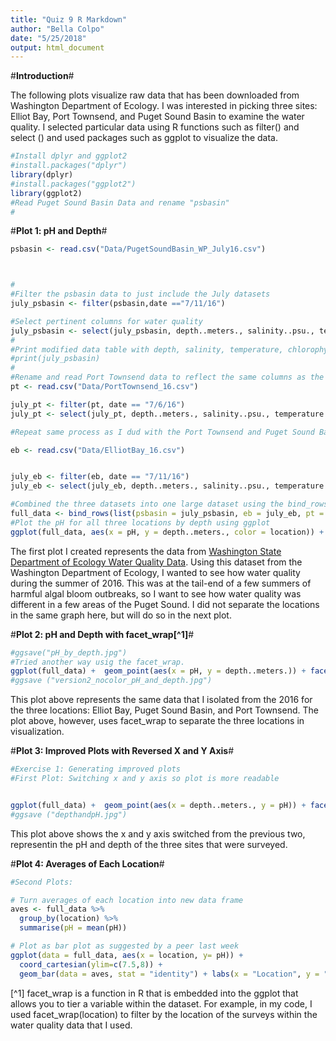 ```yaml
---
title: "Quiz 9 R Markdown"
author: "Bella Colpo"
date: "5/25/2018"
output: html_document
---
```


#**Introduction**#

The following plots visualize raw data that has been downloaded from Washington Department of Ecology.  I was interested in picking three sites: Elliot Bay, Port Townsend, and Puget Sound Basin to examine the water quality.  I selected particular data using R functions such as filter() and select () and used packages such as ggplot to visualize the data.

```r
#Install dplyr and ggplot2
#install.packages("dplyr")
library(dplyr)
#install.packages("ggplot2")
library(ggplot2)
#Read Puget Sound Basin Data and rename "psbasin"
#
```


#**Plot 1: pH and Depth**#


```r
psbasin <- read.csv("Data/PugetSoundBasin_WP_July16.csv")



#
#Filter the psbasin data to just include the July datasets
july_psbasin <- filter(psbasin,date =="7/11/16")

#Select pertinent columns for water quality
july_psbasin <- select(july_psbasin, depth..meters., salinity..psu., temperature..centigrade., chlorophyll.raw..ug.l., dissolved.oxygen..mg.l..raw, pH)
#
#Print modified data table with depth, salinity, temperature, chlorophyll, dissolved oxygen, and pH
#print(july_psbasin)
#
#Rename and read Port Townsend data to reflect the same columns as the july_psbasin data
pt <- read.csv("Data/PortTownsend_16.csv")

july_pt <- filter(pt, date == "7/6/16")
july_pt <- select(july_pt, depth..meters., salinity..psu., temperature..centigrade., chlorophyll.raw..ug.l., dissolved.oxygen..mg.l..raw, pH)

#Repeat same process as I dud with the Port Townsend and Puget Sound Basin datasets with the third dataset: Elliot Bay

eb <- read.csv("Data/ElliotBay_16.csv")


july_eb <- filter(eb, date == "7/11/16")
july_eb <- select(july_eb, depth..meters., salinity..psu., temperature..centigrade., chlorophyll.raw..ug.l., dissolved.oxygen..mg.l..raw, pH)

#Combined the three datasets into one large dataset using the bind_rows function from dplyr, and renamed the three datasets to specify the locations and used .id to create a new location column.
full_data <- bind_rows(list(psbasin = july_psbasin, eb = july_eb, pt = july_pt), .id = "location")
#Plot the pH for all three locations by depth using ggplot
ggplot(full_data, aes(x = pH, y = depth..meters., color = location)) + geom_point(data = full_data, aes(x = pH, y = depth..meters.)) + labs (x = "pH", y = "Depth (m)")
```

The first plot I created represents the data from [Washington State Department of Ecology Water Quality Data](https://fortress.wa.gov/ecy/eap/marinewq/mwdataset.asp?theyear=2014&themonth=&ec=no&scrolly=21&htmlcsvpref=csv&estuarycode=1&staID=121). Using this dataset from the Washington Department of Ecology, I wanted to see how water quality during the summer of 2016. This was at the tail-end of a few summers of harmful algal bloom outbreaks, so I want to see how water quality was different in a few areas of the Puget Sound. I did not separate the locations in the same graph here, but will do so in the next plot.


#**Plot 2: pH and Depth with facet_wrap[^1]**#



```r
#ggsave("pH_by_depth.jpg")
#Tried another way usig the facet_wrap. 
ggplot(full_data) +  geom_point(aes(x = pH, y = depth..meters.)) + facet_wrap(~location) + labs(x = "pH", y = "Depth (m)") + ggtitle("Puget Sound pH in Elliot Bay, Puget Sound Basin, and Port Townsend")
#ggsave ("version2_nocolor_pH_and_depth.jpg")
```

This plot above represents the same data that I isolated from the 2016 for the three locations: Elliot Bay, Puget Sound Basin, and Port Townsend.  The plot above, however, uses facet_wrap to separate the three locations in visualization.


#**Plot 3: Improved Plots with Reversed X and Y Axis**#


```r
#Exercise 1: Generating improved plots
#First Plot: Switching x and y axis so plot is more readable


ggplot(full_data) +  geom_point(aes(x = depth..meters., y = pH)) + facet_wrap(~location) + labs(x = "Depth (m)", y = "pH") + ggtitle("Puget Sound pH in Elliot Bay, Puget Sound Basin, and Port Townsend")
#ggsave ("depthandpH.jpg")
```

This plot above shows the x and y axis switched from the previous two, representin the pH and depth of the three sites that were surveyed.


#**Plot 4: Averages of Each Location**#



```r
#Second Plots:

# Turn averages of each location into new data frame
aves <- full_data %>% 
  group_by(location) %>% 
  summarise(pH = mean(pH))

# Plot as bar plot as suggested by a peer last week
ggplot(data = full_data, aes(x = location, y= pH)) + 
  coord_cartesian(ylim=c(7.5,8)) + 
  geom_bar(data = aves, stat = "identity") + labs(x = "Location", y = "pH")
```

[^1] facet_wrap is a function in R that is embedded into the ggplot that allows you to tier a variable within the dataset.  For example, in my code, I used facet_wrap(location) to filter by the location of the surveys within the water quality data that I used.